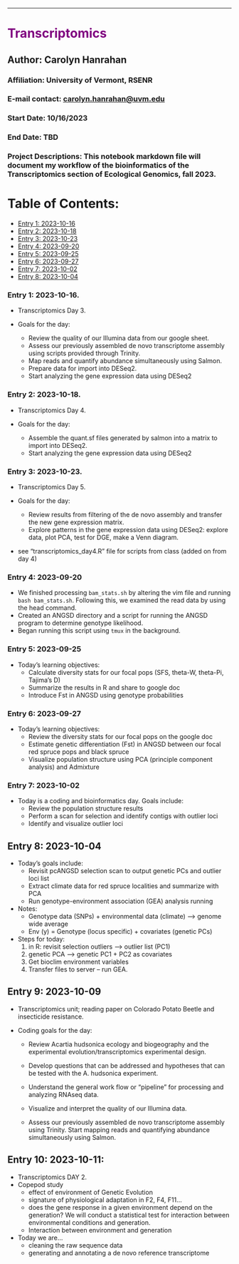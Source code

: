 ---
# [Transcriptomics]{style="color:purple;"}

## Author: Carolyn Hanrahan

### Affiliation: University of Vermont, RSENR

### E-mail contact: [carolyn.hanrahan\@uvm.edu](mailto:carolyn.hanrahan@uvm.edu)

### Start Date: 10/16/2023

### End Date: TBD

### Project Descriptions: This notebook markdown file will document my workflow of the bioinformatics of the Transcriptomics section of Ecological Genomics, fall 2023.

# Table of Contents:

-   [Entry 1: 2023-10-16](#id-section1)
-   [Entry 2: 2023-10-18](#id-section2)
-   [Entry 3: 2023-10-23](#id-section3)
-   [Entry 4: 2023-09-20](#id-section4)
-   [Entry 5: 2023-09-25](#id-section5)
-   [Entry 6: 2023-09-27](#id-section6)
-   [Entry 7: 2023-10-02](#id-section7)
-   [Entry 8: 2023-10-04](#id-section8)



<div id='id-section1'/>
### Entry 1: 2023-10-16.
- Transcriptomics Day 3.

- Goals for the day:
   - Review the quality of our Illumina data from our google sheet.
   - Assess our previously assembled de novo transcriptome assembly using scripts provided through Trinity.
  - Map reads and quantify abundance simultaneously using Salmon.
  - Prepare data for import into DESeq2.
  - Start analyzing the gene expression data using DESeq2


<div id='id-section2'/>
### Entry 2: 2023-10-18.
- Transcriptomics Day 4.

- Goals for the day:
    - Assemble the quant.sf files generated by salmon into a matrix to import into DESeq2.
    - Start analyzing the gene expression data using DESeq2

<div id='id-section3'/>
### Entry 3: 2023-10-23.
- Transcriptomics Day 5.

- Goals for the day:
    - Review results from filtering of the de novo assembly and transfer the new gene expression matrix.
    - Explore patterns in the gene expression data using DESeq2: explore data, plot PCA, test for DGE, make a Venn diagram.
- see "transcriptomics_day4.R" file for scripts from class (added on from day 4)


### Entry 4: 2023-09-20

-   We finished processing `bam_stats.sh` by altering the vim file and running `bash bam_stats.sh`. Following this, we examined the read data by using the head command.
-   Created an ANGSD directory and a script for running the ANGSD program to determine genotype likelihood.
-   Began running this script using `tmux` in the background.

### Entry 5: 2023-09-25

- Today's learning objectives: 
  - Calculate diversity stats for our focal pops (SFS, theta-W, theta-Pi, Tajima’s D)
  - Summarize the results in R and share to google doc
  - Introduce Fst in ANGSD using genotype probabilities

### Entry 6: 2023-09-27

- Today's learning objectives: 
  - Review the diversity stats for our focal pops on the google doc
  - Estimate genetic differentiation (Fst) in ANGSD between our focal red spruce pops and black spruce
  - Visualize population structure using PCA (principle component analysis) and Admixture
  
### Entry 7: 2023-10-02

- Today is a coding and bioinformatics day. Goals include: 
  - Review the population structure results
  - Perform a scan for selection and identify contigs with outlier loci
  - Identify and visualize outlier loci
  
## Entry 8: 2023-10-04

- Today's goals include:
  - Revisit pcANGSD selection scan to output genetic PCs and outlier loci list
  - Extract climate data for red spruce localities and summarize with PCA
  - Run genotype-environment association (GEA) analysis running
  
- Notes: 
  - Genotype data (SNPs) + environmental data (climate) --> genome wide average 
  - Env (y) = Genotype (locus specific) + covariates (genetic PCs)

- Steps for today: 
  1. in R: revisit selection outliers --> outlier list (PC1)
  2. genetic PCA --> genetic PC1 + PC2 as covariates
  3. Get bioclim environment variables 
  4. Transfer files to server -- run GEA. 
  
## Entry 9: 2023-10-09
  
- Transcriptomics unit; reading paper on Colorado Potato Beetle and insecticide resistance. 
  
- Coding goals for the day: 
  - Review Acartia hudsonica ecology and biogeography and the experimental evolution/transcriptomics experimental design.

  - Develop questions that can be addressed and hypotheses that can be tested with the A. hudsonica experiment.

  - Understand the general work flow or “pipeline” for processing and analyzing RNAseq data.

  - Visualize and interpret the quality of our Illumina data.

  - Assess our previously assembled de novo transcriptome assembly using Trinity.
Start mapping reads and quantifying abundance simultaneously using Salmon.

## Entry 10: 2023-10-11:

- Transcriptomics DAY 2. 
- Copepod study 
  - effect of environment of Genetic Evolution 
  - signature of physiological adaptation in F2, F4, F11...
  - does the gene response in a given environment depend on the generation? We will conduct a statistical test for interaction between environmental conditions and generation. 
  - Interaction between environment and generation 
  
- Today we are... 
   - cleaning the raw sequence data 
   - generating and annotating a de novo reference transcriptome 
   
    

   
   
   
   